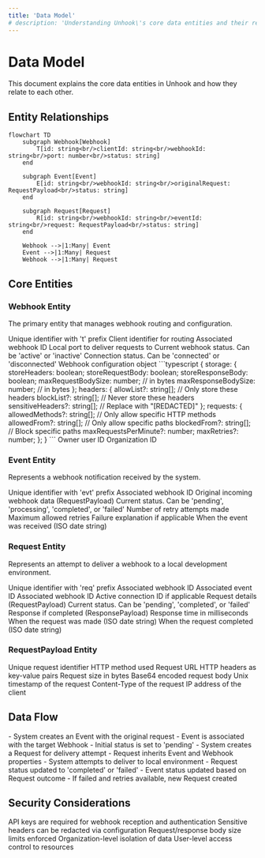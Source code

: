 ```yaml
---
title: 'Data Model'
# description: 'Understanding Unhook\'s core data entities and their relationships'
---
```


# Data Model

This document explains the core data entities in Unhook and how they relate to each other.

## Entity Relationships

```mermaid
flowchart TD
    subgraph Webhook[Webhook]
        T[id: string<br/>clientId: string<br/>webhookId: string<br/>port: number<br/>status: string]
    end

    subgraph Event[Event]
        E[id: string<br/>webhookId: string<br/>originalRequest: RequestPayload<br/>status: string]
    end

    subgraph Request[Request]
        R[id: string<br/>webhookId: string<br/>eventId: string<br/>request: RequestPayload<br/>status: string]
    end

    Webhook -->|1:Many| Event
    Event -->|1:Many| Request
    Webhook -->|1:Many| Request
```

## Core Entities

### Webhook Entity

The primary entity that manages webhook routing and configuration.

<ParamField body="id" type="string" required>
  Unique identifier with 't' prefix
</ParamField>

<ParamField body="clientId" type="string" required>
  Client identifier for routing
</ParamField>

<ParamField body="webhookId" type="string" required>
  Associated webhook ID
</ParamField>

<ParamField body="port" type="number" required>
  Local port to deliver requests to
</ParamField>

<ParamField body="status" type="string" required>
  Current webhook status. Can be 'active' or 'inactive'
</ParamField>

<ParamField body="localConnectionStatus" type="string" required>
  Connection status. Can be 'connected' or 'disconnected'
</ParamField>

<ParamField body="config" type="object" required>
  Webhook configuration object
  ```typescript
  {
    storage: {
      storeHeaders: boolean;
      storeRequestBody: boolean;
      storeResponseBody: boolean;
      maxRequestBodySize: number;  // in bytes
      maxResponseBodySize: number; // in bytes
    };
    headers: {
      allowList?: string[];       // Only store these headers
      blockList?: string[];       // Never store these headers
      sensitiveHeaders?: string[]; // Replace with "[REDACTED]"
    };
    requests: {
      allowedMethods?: string[];  // Only allow specific HTTP methods
      allowedFrom?: string[];    // Only allow specific paths
      blockedFrom?: string[];    // Block specific paths
      maxRequestsPerMinute?: number;
      maxRetries?: number;
    };
  }
  ```
</ParamField>

<ParamField body="userId" type="string" required>
  Owner user ID
</ParamField>

<ParamField body="orgId" type="string" required>
  Organization ID
</ParamField>

### Event Entity

Represents a webhook notification received by the system.

<ParamField body="id" type="string" required>
  Unique identifier with 'evt' prefix
</ParamField>

<ParamField body="webhookId" type="string" required>
  Associated webhook ID
</ParamField>

<ParamField body="originalRequest" type="object" required>
  Original incoming webhook data (RequestPayload)
</ParamField>

<ParamField body="status" type="string" required>
  Current status. Can be 'pending', 'processing', 'completed', or 'failed'
</ParamField>

<ParamField body="retryCount" type="number" required>
  Number of retry attempts made
</ParamField>

<ParamField body="maxRetries" type="number" required>
  Maximum allowed retries
</ParamField>

<ParamField body="failedReason" type="string">
  Failure explanation if applicable
</ParamField>

<ParamField body="timestamp" type="string" required>
  When the event was received (ISO date string)
</ParamField>

### Request Entity

Represents an attempt to deliver a webhook to a local development environment.

<ParamField body="id" type="string" required>
  Unique identifier with 'req' prefix
</ParamField>

<ParamField body="webhookId" type="string" required>
  Associated webhook ID
</ParamField>

<ParamField body="eventId" type="string" required>
  Associated event ID
</ParamField>

<ParamField body="webhookId" type="string" required>
  Associated webhook ID
</ParamField>

<ParamField body="connectionId" type="string">
  Active connection ID if applicable
</ParamField>

<ParamField body="request" type="object" required>
  Request details (RequestPayload)
</ParamField>

<ParamField body="status" type="string" required>
  Current status. Can be 'pending', 'completed', or 'failed'
</ParamField>

<ParamField body="response" type="object">
  Response if completed (ResponsePayload)
</ParamField>

<ParamField body="responseTimeMs" type="number" required>
  Response time in milliseconds
</ParamField>

<ParamField body="timestamp" type="string" required>
  When the request was made (ISO date string)
</ParamField>

<ParamField body="completedAt" type="string">
  When the request completed (ISO date string)
</ParamField>

### RequestPayload Entity

<ParamField body="id" type="string" required>
  Unique request identifier
</ParamField>

<ParamField body="method" type="string" required>
  HTTP method used
</ParamField>

<ParamField body="url" type="string" required>
  Request URL
</ParamField>

<ParamField body="headers" type="object" required>
  HTTP headers as key-value pairs
</ParamField>

<ParamField body="size" type="number" required>
  Request size in bytes
</ParamField>

<ParamField body="body" type="string">
  Base64 encoded request body
</ParamField>

<ParamField body="timestamp" type="number" required>
  Unix timestamp of the request
</ParamField>

<ParamField body="contentType" type="string" required>
  Content-Type of the request
</ParamField>

<ParamField body="clientIp" type="string" required>
  IP address of the client
</ParamField>

## Data Flow

<Steps>
  <Step title="Webhook Reception">
    - System creates an Event with the original request
    - Event is associated with the target Webhook
    - Initial status is set to 'pending'
  </Step>
  <Step title="Processing">
    - System creates a Request for delivery attempt
    - Request inherits Event and Webhook properties
    - System attempts to deliver to local environment
  </Step>
  <Step title="Completion">
    - Request status updated to 'completed' or 'failed'
    - Event status updated based on Request outcome
    - If failed and retries available, new Request created
  </Step>
</Steps>

## Security Considerations

<CardGroup>
  <Card title="API Keys" icon="key">
    API keys are required for webhook reception and authentication
  </Card>
  <Card title="Header Protection" icon="shield-halved">
    Sensitive headers can be redacted via configuration
  </Card>
  <Card title="Size Limits" icon="ruler">
    Request/response body size limits enforced
  </Card>
  <Card title="Organization Isolation" icon="building">
    Organization-level isolation of data
  </Card>
  <Card title="Access Control" icon="users">
    User-level access control to resources
  </Card>
</CardGroup>